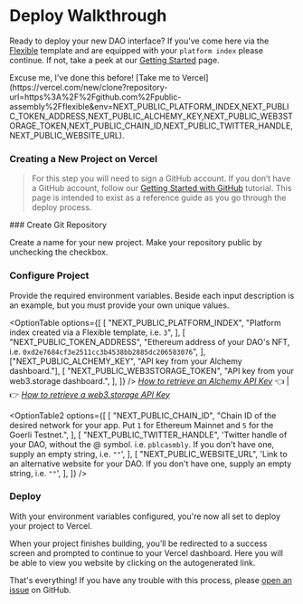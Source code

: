 
# Deploy Walkthrough

Ready to deploy your new DAO interface? If you've come here via the [Flexible](https://flexible.vercel.app/) template and are equipped with your `platform index` please continue. If not, take a peek at our [Getting Started](/docs/getting_started/) page.

<Callout type="info" emoji="🤓">
  Excuse me, I've done this before! [Take me to
  Vercel](https://vercel.com/new/clone?repository-url=https%3A%2F%2Fgithub.com%2Fpublic-assembly%2Fflexible&env=NEXT_PUBLIC_PLATFORM_INDEX,NEXT_PUBLIC_TOKEN_ADDRESS,NEXT_PUBLIC_ALCHEMY_KEY,NEXT_PUBLIC_WEB3STORAGE_TOKEN,NEXT_PUBLIC_CHAIN_ID,NEXT_PUBLIC_TWITTER_HANDLE,NEXT_PUBLIC_WEBSITE_URL).
</Callout>

### Creating a New Project on Vercel

> For this step you will need to sign a GitHub account. If you don’t have a GitHub account, follow our [Getting Started with GitHub](https://www.loom.com/share/b39dcc47d5724dbb937270191fc016a9) tutorial. This page is intended to exist as a reference guide as you go through the deploy process.

<Steps>
### Create Git Repository

Create a name for your new project. Make your repository public by unchecking the checkbox.

### Configure Project

Provide the required environment variables. Beside each input description is an example, but you must provide your own unique values.

<OptionTable
  options={[
    [
      "NEXT_PUBLIC_PLATFORM_INDEX",
      "Platform index created via a Flexible template, i.e. `3`",
    ],
    [
      "NEXT_PUBLIC_TOKEN_ADDRESS",
      "Ethereum address of your DAO's NFT, i.e. `0xd2e7684cf3e2511cc3b4538bb2885dc206583076`",
    ],
    ["NEXT_PUBLIC_ALCHEMY_KEY", "API key from your Alchemy dashboard."],
    [
      "NEXT_PUBLIC_WEB3STORAGE_TOKEN",
      "API key from your web3.storage dashboard.",
    ],
  ]}
/>
*[How to retrieve an Alchemy API Key](https://www.youtube.com/watch?v=tfggWxfG9o0)*
👈 | 👉 *[How to retrieve a web3.storage API Key](https://web3.storage/docs/how-tos/generate-api-token/)*

<OptionTable2
  options={[
    [
      "NEXT_PUBLIC_CHAIN_ID",
      "Chain ID of the desired network for your app. Put `1` for Ethereum Mainnet and `5` for the Goerli Testnet.",
    ],
    [
      "NEXT_PUBLIC_TWITTER_HANDLE",
      'Twitter handle of your DAO, without the @ symbol. i.e. `pblcasmbly`. If you don\'t have one, supply an empty string, i.e. `""`',
    ],
    [
      "NEXT_PUBLIC_WEBSITE_URL",
      'Link to an alternative website for your DAO. If you don\'t have one, supply an empty string, i.e. `""`',
    ],
  ]}
/>

### Deploy

With your environment variables configured, you're now all set to deploy your project to Vercel.

When your project finishes building, you’ll be redirected to a success screen and prompted to continue to your Vercel dashboard. Here you will be able to view you website by clicking on the autogenerated link.

That's everything! If you have any trouble with this process, please [open an issue](https://github.com/public-assembly/flexible/issues/new) on GitHub.

</Steps>

